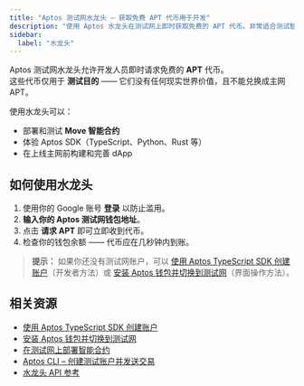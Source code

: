 ```yaml
---
title: "Aptos 测试网水龙头 – 获取免费 APT 代币用于开发"
description: "使用 Aptos 水龙头在测试网上即时获取免费的 APT 代币。非常适合测试智能合约和在 Aptos 区块链上构建应用。"
sidebar:
  label: "水龙头"
---
```



Aptos 测试网水龙头允许开发人员即时请求免费的 **APT** 代币。\
这些代币仅用于 **测试目的** —— 它们没有任何现实世界价值，且不能兑换成主网 APT。

使用水龙头可以：

- 部署和测试 **Move 智能合约**
- 体验 Aptos SDK（TypeScript、Python、Rust 等）
- 在上线主网前构建和完善 dApp

## 如何使用水龙头

1. 使用你的 Google 账号 **登录** 以防止滥用。
2. **输入你的 Aptos 测试网钱包地址**。
3. 点击 **请求 APT** 即可立即收到代币。
4. 检查你的钱包余额 —— 代币应在几秒钟内到账。

> **提示：** 如果你还没有测试网账户，可以 [使用 Aptos TypeScript SDK 创建账户](/build/sdks/ts-sdk/quickstart)（开发者方法）或 [安装 Aptos 钱包并切换到测试网](https://aptosfoundation.org/ecosystem/projects/wallets)（界面操作方法）。

<Faucet />

## 相关资源

- [使用 Aptos TypeScript SDK 创建账户](/build/sdks/ts-sdk/quickstart)
- [安装 Aptos 钱包并切换到测试网](https://aptosfoundation.org/ecosystem/projects/wallets)
- [在测试网上部署智能合约](/build/guides/build-e2e-dapp/1-create-smart-contract)
- [Aptos CLI – 创建测试账户并发送交易](/build/cli/trying-things-on-chain/create-test-accounts)
- [水龙头 API 参考](/build/apis/faucet-api)
